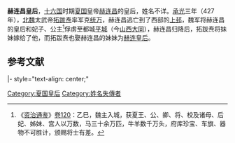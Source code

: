 '''赫连昌皇后'''，[[十六国|十六国]]时期[[夏国|夏国]]皇帝[[赫连昌|赫连昌]]的皇后，姓名不详。[[承光_(赫连昌)|承光]]三年（427年），[[北魏|北魏]]太武帝[[拓跋焘|拓跋焘]]率军克[[统万|统万]]，赫连昌逃亡到了西部的[[上邽|上邽]]，魏军将赫连昌的皇后和妃子、公主<ref>《[[资治通鉴|资治通鉴]]》[[s:資治通鑑/卷120|卷120]]：乙巳，魏主入城，获夏王、公、卿、将、校及诸母、后妃、姊妹、宫人以万数，马三十余万匹，牛羊数千万头，府库珍宝、车旗、器物不可胜计，颁赐将士有差。</ref>俘虏至都城[[平城遗址|平城]]（今[[山西|山西]][[大同市|大同]]），赫连昌归降后，拓跋焘将妹妹嫁给了他，而拓跋焘也娶赫连昌的妹妹为[[赫连皇后|赫连皇后]]。

==参考文献==
<div class="references-small">
<references />
</div>

{{start box}} 
|- style="text-align: center;"
{{s-bef|before=[[梁皇后_(夏武烈帝)|梁皇后]]}}
{{s-ttl|title=[[:category:夏国皇后|夏国皇后]]|years=425年—427年}}
{{s-aft|after=[[赫连定皇后|赫连定皇后]]}}
{{end box}}

{{十六國涼國及夏國皇后}}

[[Category:夏国皇后|Category:夏国皇后]]
[[Category:姓名失傳者|Category:姓名失傳者]]